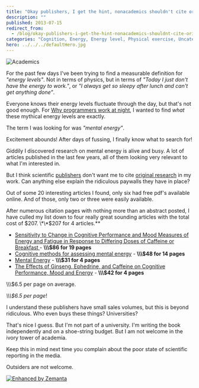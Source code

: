 ```yaml
---
title: "Okay publishers, I get the hint, nonacademics shouldn't cite original sources"
description: ""
published: 2013-07-15
redirect_from:
  - /blog/okay-publishers-i-get-the-hint-nonacademics-shouldnt-cite-original-sources/swizec/6276
categories: "Cognition, Energy, Energy level, Physical exercise, Uncategorized"
hero: ../../../defaultHero.jpg
---
```


![Academics](https://www.filepicker.io/api/file/B556uUtqTkyDg4jyZvHr)

For the past few days I've been trying to find a measurable definition for _"energy levels"_. Not in terms of physics, but in terms of _"Today I just don't have the energy to work."_, or _"I always get so sleepy after lunch and can't get anything done"_.

Everyone knows their energy levels fluctuate through the day, but that's not good enough. For [Why programmers work at night](http://leanpub.com/nightowls), I wanted to find _what_ these mythical energy levels are exactly.

The term I was looking for was _"mental energy"_.

Excitement abounds! After days of fussing, I finally know what to search for!

Giddily I discovered research on mental energy is alive and busy. A lot of articles published in the last few years, all of them looking very relevant to what I'm interested in.

But I think scientific [publishers](http://en.wikipedia.org/wiki/Publishing "Publishing") don't want me to cite [original research](http://en.wikipedia.org/wiki/Research "Research") in my work. Can anything else explain the ridiculous paywalls they have in place?

Out of some 20 interesting articles I found, only six had free pdf's available online. And of those, only two or three were easily available.

After numerous citation pages with nothing more than an abstract posted, I have culled my list down to four really great sounding articles with the total cost of $207. \*\*$207 for 4 articles.\*\*

- [Sensitivity to Change in Cognitive Performance and Mood Measures of Energy and Fatigue in Response to Differing Doses of Caffeine or Breakfast ](http://informahealthcare.com/doi/abs/10.1080/00207450802333995)- **\\\\\\\$86 for 19 pages**
- [Cognitive methods for assessing mental energy](http://www.ingentaconnect.com/content/maney/nns/2007/00000010/f0020005/art00005) - **\\\\\\\$48 for 14 pages**
- [Mental Energy](http://www.sciencedirect.com/science/article/pii/S0160289605000279) - **\\\\\\\$31 for 4 pages**
- [The Effects of Ginseng, Ephedrine, and Caffeine on Cognitive Performance, Mood and Energy](http://onlinelibrary.wiley.com/doi/10.1111/j.1753-4887.2001.tb06995.x/abstract) - **\\\\\\\$42 for 4 pages**

\\\\\\\$6.5 per page on average.

_\\\\\\\$6.5 per page_!

I understand these publishers have small sales volumes, but this is beyond ridiculous. Who even buys these things? Universities?

That's nice I guess. But I'm not part of a university. I'm writing the book independently and on a shoe-string budget. But I am not welcome in the ivory tower of academia.

Keep this in mind next time you complain about the poor state of scientific reporting in the media.

Outsiders are not welcome.

[![Enhanced by Zemanta](https://img.zemanta.com/zemified_e.png?x-id=04f6efe8-67bb-4a5c-a4c1-43aac378e077)](http://www.zemanta.com/?px "Enhanced by Zemanta")

